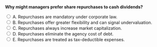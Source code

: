 ::: {.question-block}

<form onsubmit="event.preventDefault(); checkAnswer('module10_mcq_q12')" data-correct-answer="B">
<strong style="display: block;">Why might managers prefer share repurchases to cash dividends?</strong>

<label><input type="radio" name="module10_mcq_q12" value="A"> A. Repurchases are mandatory under corporate law.</label><br>
<label><input type="radio" name="module10_mcq_q12" value="B"> B. Repurchases offer greater flexibility and can signal undervaluation.</label><br>
<label><input type="radio" name="module10_mcq_q12" value="C"> C. Repurchases always increase market capitalization.</label><br>
<label><input type="radio" name="module10_mcq_q12" value="D"> D. Repurchases eliminate the agency cost of debt.</label><br>
<label><input type="radio" name="module10_mcq_q12" value="E"> E. Repurchases are treated as tax-deductible expenses.</label><br>
</form>

<div id="feedback-module10_mcq_q12" class="feedback" data-status="" style="display:none;">
✅ B is correct. Repurchases allow firms to return cash without committing to ongoing payouts and can act as a signal that management believes the stock is undervalued.
</div>

:::
